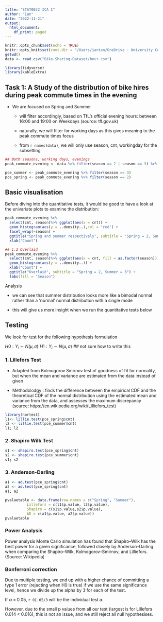 ```yaml
---
title: "STAT0032 ICA 1"
author: "Ian"
date: "2022-11-21"
output:
  html_document:
    df_print: paged
---
```


```r
knitr::opts_chunk$set(echo = TRUE)
knitr::opts_knit$set(root.dir = "/Users/iantan/OneDrive - University College London/Postgrad/Masters/MSc DS/Modules /STAT0032/Group project/")
getwd()
data <- read.csv("Bike-Sharing-Dataset/hour.csv")

library(tidyverse)
library(kableExtra)
```

## Task 1: A Study of the distribution of bike hires during peak commute times in the evening 

- We are focused on Spring and Summer

  - will filter accordingly, based on TfL's official evening hours: between 16:00 and 19:00 on Weekdays (source: tfl.gov.uk)

  - naturally, we will filter for working days as this gives meaning to the peak commute times focus
  
  - from `r names(data)`, we will only use season, cnt, workingday for the subsetting

```r
## Both seasons, working days, evenings 
peak_commute_evening <- data %>% filter(season == 2 | season == 3) %>% filter(workingday == 1) %>% filter(is.element(hr,(16:19)))

pce_summer <- peak_commute_evening %>% filter(season == 3)
pce_spring <- peak_commute_evening %>% filter(season == 2)
```

## Basic visualisation

Before diving into the quantitative tests, it would be good to have a look at the univariate plots to examine the distribution:

```r
peak_commute_evening %>%  
  select(cnt, season)%>% ggplot(aes(x = cnt)) + 
  geom_histogram(aes(y = ..density..),col = "red") +
  facet_wrap(~season) +
  ggtitle("Spring and summer respectively", subtitle = "Spring = 2, Summer = 3") +
  xlab("Count")

## 1.2 Overlaid
peak_commute_evening %>%  
  select(cnt, season)%>% ggplot(aes(x = cnt, fill = as.factor(season))) + 
  geom_histogram(aes(y = ..density..)) +
  xlab("Count") +
  ggtitle("Overlaid", subtitle = "Spring = 2, Summer = 3") +
  labs(fill = "Season")

```

Analysis 

- we can see that summer distribution looks more like a bimodal normal rather than a 'normal' normal distribution with a single mode

- this will give us more insight when we run the quantitative tests below

## Testing 

We look for test for the following hypothesis formulation

$H0: Y_i \sim N( \mu, \sigma)$
$H1: Y_i \sim N( \mu, \sigma)$ ## not sure how to write this  

### 1. Lillefors Test 

- Adapted from Kolmogorov Smirnov test of goodness of fit for normality, but when the mean and variance are estimated from the data instead of given 

- Methodolodgy : finds the difference between the empirical CDF and the theoretical CDF of the normal distribution using the estimated mean and variance from the data, and assesses the maximum discrepancy (source: https://en.wikipedia.org/wiki/Lilliefors_test)

```r
library(nortest)
l1<- lillie.test(pce_spring$cnt)
l2 <- lillie.test(pce_summer$cnt)
l1; l2
```

### 2. Shapiro Wilk Test 

```r
s1 <- shapiro.test(pce_spring$cnt)
s2 <- shapiro.test(pce_summer$cnt)
s1; s2
```

### 3. Anderson-Darling

```r
a1 <- ad.test(pce_spring$cnt)
a2 <- ad.test(pce_spring$cnt)
a1; a2
```

```r
pvaluetable <- data.frame(row.names = c("Spring", "Summer"),
          Lillefors = c(l1$p.value, l2$p.value), 
          Shapiro = c(s1$p.value,s2$p.value), 
          AD = c(a1$p.value, a2$p.value))
pvaluetable
```


### Power Analysis 

Power analysis
Monte Carlo simulation has found that Shapiro–Wilk has the best power for a given significance, followed closely by Anderson–Darling when comparing the Shapiro–Wilk, Kolmogorov–Smirnov, and Lilliefors.(Source: Wikipedia)

### Bonferroni correction

Due to multiple testing, we end up with a higher chance of committing a type 1 error (rejecting when H0 is true) if we use the same significance level, hence we divide up the alpha by 3 for each of the test. 

If $\alpha$ = 0.05, `r 0|.05/3` will be the individual test $\alpha$.

However, due to the small p values from all our test (largest is for Lillefors 0.014 < 0.016), this is not an issue, and we still reject all null hypothesises. 